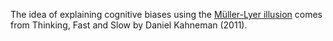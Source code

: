 
The idea of explaining cognitive biases using the [Müller-Lyer illusion](https://en.wikipedia.org/wiki/M%C3%BCller-Lyer_illusion) comes from Thinking, Fast and Slow by Daniel Kahneman (2011).
